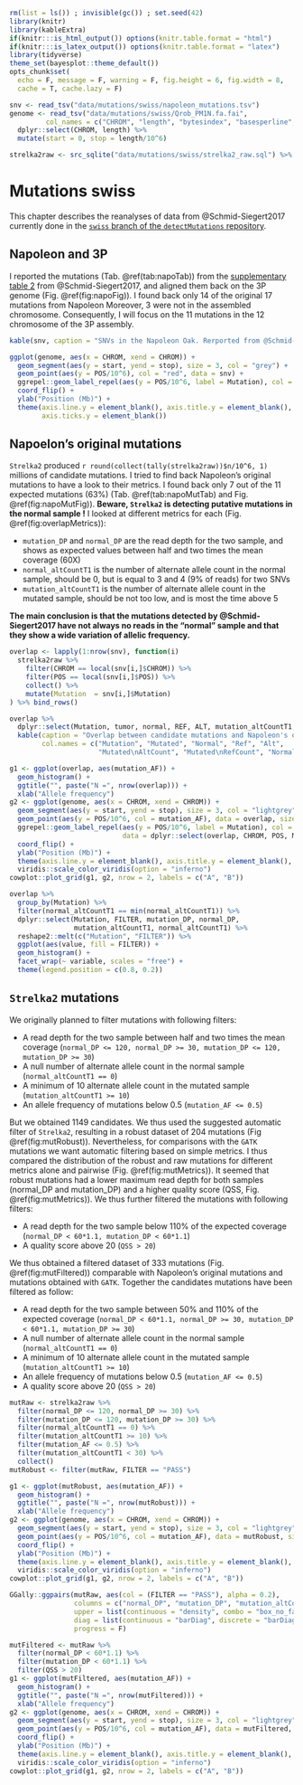 ```r
rm(list = ls()) ; invisible(gc()) ; set.seed(42)
library(knitr)
library(kableExtra)
if(knitr:::is_html_output()) options(knitr.table.format = "html") 
if(knitr:::is_latex_output()) options(knitr.table.format = "latex") 
library(tidyverse)
theme_set(bayesplot::theme_default())
opts_chunk$set(
  echo = F, message = F, warning = F, fig.height = 6, fig.width = 8,
  cache = T, cache.lazy = F)
```

```r
snv <- read_tsv("data/mutations/swiss/napoleon_mutations.tsv")
genome <- read_tsv("data/mutations/swiss/Qrob_PM1N.fa.fai", 
         col_names = c("CHROM", "length", "bytesindex", "basesperline", "bytesperline")) %>% 
  dplyr::select(CHROM, length) %>% 
  mutate(start = 0, stop = length/10^6)
```

```r
strelka2raw <- src_sqlite("data/mutations/swiss/strelka2_raw.sql") %>% tbl("mutations")
```

# Mutations swiss

This chapter describes the reanalyses of data from @Schmid-Siegert2017 currently done in the [`swiss` branch of the `detectMutations` repository](https://github.com/sylvainschmitt/detectMutations/tree/swiss).

## Napoleon and 3P

I reported the mutations (Tab. \@ref(tab:napoTab)) from the [supplementary table 2](https://static-content.springer.com/esm/art%3A10.1038%2Fs41477-017-0066-9/MediaObjects/41477_2017_66_MOESM1_ESM.pdf) from @Schmid-Siegert2017, and aligned them back on the 3P genome (Fig. \@ref(fig:napoFig)). 
I found back only 14 of the original 17 mutations from Napoleon
Moreover, 3 were not in the assembled chromosome.
Consequently, I will focus on the 11 mutations in the 12 chromosome of the 3P assembly.

```r
kable(snv, caption = "SNVs in the Napoleon Oak. Rerported from @Schmid-Siegert2017.")
```

```r
ggplot(genome, aes(x = CHROM, xend = CHROM)) +
  geom_segment(aes(y = start, yend = stop), size = 3, col = "grey") +
  geom_point(aes(y = POS/10^6), col = "red", data = snv) +
  ggrepel::geom_label_repel(aes(y = POS/10^6, label = Mutation), col = "red", data = snv) +
  coord_flip() +
  ylab("Position (Mb)") +
  theme(axis.line.y = element_blank(), axis.title.y = element_blank(), 
        axis.ticks.y = element_blank())
```

## Napoelon's original mutations

`Strelka2` produced `r round(collect(tally(strelka2raw))$n/10^6, 1)` millions of candidate mutations.
I tried to find back Napoleon's original mutations to have a look to their metrics.
I found back only 7 out of the 11 expected mutations (63%) (Tab. \@ref(tab:napoMutTab) and Fig. \@ref(fig:napoMutFig)).
**Beware, `Strelka2` is detecting putative mutations in the normal sample !**
I looked at different metrics for each  (Fig. \@ref(fig:overlapMetrics)):

* `mutation_DP` and `normal_DP` are the read depth for the two sample, and shows as expected values between half and two times the mean coverage (60X)
* `normal_altCountT1` is the number of alternate allele count in the normal sample, should be 0, but is equal to 3 and 4 (9% of reads) for two SNVs
* `mutation_altCountT1` is the number of alternate allele count in the mutated sample, should be not too low, and is most the time above 5

**The main conclusion is that the mutations detected by @Schmid-Siegert2017 have not always no reads in the "normal" sample and that they show a wide variation of allelic frequency.**

```r
overlap <- lapply(1:nrow(snv), function(i)
  strelka2raw %>% 
    filter(CHROM == local(snv[i,]$CHROM)) %>% 
    filter(POS == local(snv[i,]$POS)) %>% 
    collect() %>% 
    mutate(Mutation  = snv[i,]$Mutation)
) %>% bind_rows()
```

```r
overlap %>% 
  dplyr::select(Mutation, tumor, normal, REF, ALT, mutation_altCountT1, mutation_refCountT1, normal_altCountT1, normal_refCountT1) %>% 
  kable(caption = "Overlap between candidate mutations and Napoleon's original mutations.", 
        col.names = c("Mutation", "Mutated", "Normal", "Ref", "Alt", 
                      "Mutated\nAltCount", "Mutated\nRefCount", "Normal\nAltCount", "Normal\nRefCount"))
```

```r
g1 <- ggplot(overlap, aes(mutation_AF)) +
  geom_histogram() +
  ggtitle("", paste("N =", nrow(overlap))) +
  xlab("Allele frequency")
g2 <- ggplot(genome, aes(x = CHROM, xend = CHROM)) +
  geom_segment(aes(y = start, yend = stop), size = 3, col = "lightgrey") +
  geom_point(aes(y = POS/10^6, col = mutation_AF), data = overlap, size = 1) +
  ggrepel::geom_label_repel(aes(y = POS/10^6, label = Mutation), col = "red", 
                            data = dplyr::select(overlap, CHROM, POS, Mutation) %>% unique()) +
  coord_flip() +
  ylab("Position (Mb)") +
  theme(axis.line.y = element_blank(), axis.title.y = element_blank(), axis.ticks.y = element_blank()) +
  viridis::scale_color_viridis(option = "inferno")
cowplot::plot_grid(g1, g2, nrow = 2, labels = c("A", "B"))
```

```r
overlap %>% 
  group_by(Mutation) %>% 
  filter(normal_altCountT1 == min(normal_altCountT1)) %>% 
  dplyr::select(Mutation, FILTER, mutation_DP, normal_DP,
                mutation_altCountT1, normal_altCountT1) %>% 
  reshape2::melt(c("Mutation", "FILTER")) %>% 
  ggplot(aes(value, fill = FILTER)) +
  geom_histogram() +
  facet_wrap(~ variable, scales = "free") +
  theme(legend.position = c(0.8, 0.2))
```

## `Strelka2` mutations

We originally planned to filter mutations with following filters:

* A read depth for the two sample between half and two times the mean coverage (`normal_DP <= 120, normal_DP >= 30, mutation_DP <= 120, mutation_DP >= 30`)
* A null number of alternate allele count in the normal sample (`normal_altCountT1 == 0`)
* A minimum of 10 alternate allele count in the mutated sample (`mutation_altCountT1 >= 10`)
* An allele frequency of mutations below 0.5 (`mutation_AF <= 0.5`)

But we obtained 1149 candidates.
We thus used the suggested automatic filter of `Strelka2`,
resulting in a robust dataset of 204 mutations (Fig \@ref(fig:mutRobust)).
Nevertheless, for comparisons with the `GATK` mutations we want automatic filtering based on simple metrics.
I thus compared the distribution of the robust and raw mutations for different metrics alone and pairwise (Fig. \@ref(fig:mutMetrics)).
It seemed that robust mutations had a lower maximum read depth for both samples (normal_DP and mutation_DP)
and a higher quality score (QSS, Fig. \@ref(fig:mutMetrics)).
We thus further filtered the mutations with following filters:

* A read depth for the two sample below 110% of the expected coverage (`normal_DP < 60*1.1, mutation_DP < 60*1.1`)
* A quality score above 20 (`QSS > 20`)

We thus obtained a filtered dataset of 333 mutations (Fig. \@ref(fig:mutFiltered)) 
comparable with Napoleon's original mutations and mutations obtained with `GATK`.
Together the candidates mutations have been filtered as follow:

* A read depth for the two sample between 50% and 110% of the expected coverage (`normal_DP < 60*1.1, normal_DP >= 30, mutation_DP < 60*1.1, mutation_DP >= 30`)
* A null number of alternate allele count in the normal sample (`normal_altCountT1 == 0`)
* A minimum of 10 alternate allele count in the mutated sample (`mutation_altCountT1 >= 10`)
* An allele frequency of mutations below 0.5 (`mutation_AF <= 0.5`)
* A quality score above 20 (`QSS > 20`)

```r
mutRaw <- strelka2raw %>% 
  filter(normal_DP <= 120, normal_DP >= 30) %>% 
  filter(mutation_DP <= 120, mutation_DP >= 30) %>% 
  filter(normal_altCountT1 == 0) %>% 
  filter(mutation_altCountT1 >= 10) %>% 
  filter(mutation_AF <= 0.5) %>% 
  filter(mutation_altCountT1 < 30) %>% 
  collect() 
mutRobust <- filter(mutRaw, FILTER == "PASS")
```

```r
g1 <- ggplot(mutRobust, aes(mutation_AF)) +
  geom_histogram() +
  ggtitle("", paste("N =", nrow(mutRobust))) +
  xlab("Allele frequency")
g2 <- ggplot(genome, aes(x = CHROM, xend = CHROM)) +
  geom_segment(aes(y = start, yend = stop), size = 3, col = "lightgrey") +
  geom_point(aes(y = POS/10^6, col = mutation_AF), data = mutRobust, size = 1) +
  coord_flip() +
  ylab("Position (Mb)") +
  theme(axis.line.y = element_blank(), axis.title.y = element_blank(), axis.ticks.y = element_blank()) +
  viridis::scale_color_viridis(option = "inferno")
cowplot::plot_grid(g1, g2, nrow = 2, labels = c("A", "B"))
```

```r
GGally::ggpairs(mutRaw, aes(col = (FILTER == "PASS"), alpha = 0.2),
                columns = c("normal_DP", "mutation_DP", "mutation_altCountT1", "QSS"),
                upper = list(continuous = "density", combo = "box_no_facet", discrete = "facetbar", na = "na"),
                diag = list(continuous = "barDiag", discrete = "barDiag", na = "naDiag"), 
                progress = F)
```

```r
mutFiltered <- mutRaw %>% 
  filter(normal_DP < 60*1.1) %>%
  filter(mutation_DP < 60*1.1) %>%
  filter(QSS > 20)
g1 <- ggplot(mutFiltered, aes(mutation_AF)) +
  geom_histogram() +
  ggtitle("", paste("N =", nrow(mutFiltered))) +
  xlab("Allele frequency")
g2 <- ggplot(genome, aes(x = CHROM, xend = CHROM)) +
  geom_segment(aes(y = start, yend = stop), size = 3, col = "lightgrey") +
  geom_point(aes(y = POS/10^6, col = mutation_AF), data = mutFiltered, size = 1) +
  coord_flip() +
  ylab("Position (Mb)") +
  theme(axis.line.y = element_blank(), axis.title.y = element_blank(), axis.ticks.y = element_blank()) +
  viridis::scale_color_viridis(option = "inferno")
cowplot::plot_grid(g1, g2, nrow = 2, labels = c("A", "B"))
```

